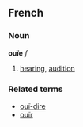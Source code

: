 ==French==
===Noun===
'''ouïe''' ''f''

# [[hearing]], [[audition]]

===Related terms===
*[[ouï-dire]]
*[[ouïr]]